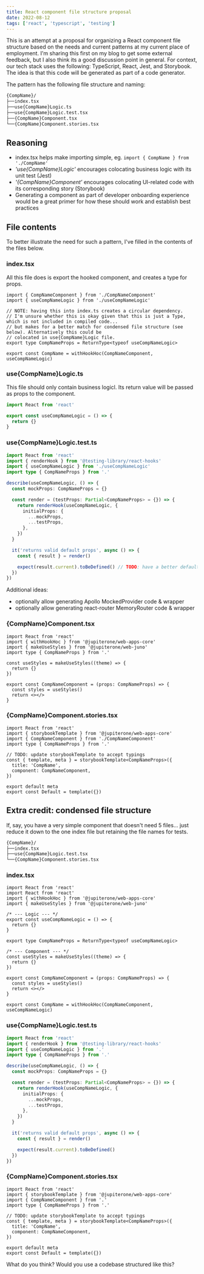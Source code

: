 ```yaml
---
title: React component file structure proposal
date: 2022-08-12
tags: ['react', 'typescript', 'testing']
---
```


This is an attempt at a proposal for organizing a React component file structure based on the needs and current patterns at my current place of employment. I'm sharing this first on my blog to get some external feedback, but I also think its a good discussion point in general. For context, our tech stack uses the following: TypeScript, React, Jest, and Storybook. The idea is that this code will be generated as part of a code generator.

The pattern has the following file structure and naming:

```sh
{CompName}/
├──index.tsx
├──use{CompName}Logic.ts
├──use{CompName}Logic.test.tsx
├──{CompName}Component.tsx
└──{CompName}Component.stories.tsx
```

## Reasoning

- index.tsx helps make importing simple, eg. `import { CompName } from './CompName'`
- _'use{CompName}Logic'_ encourages colocating business logic with its unit test (Jest)
- _'{CompName}Component'_ encourages colocating UI-related code with its corresponding story (Storybook)
- Generating a component as part of developer onboarding experience would be a great primer for how these should work and establish best practices

## File contents

To better illustrate the need for such a pattern, I've filled in the contents of the files below.

### index.tsx

All this file does is export the hooked component, and creates a type for props.

```tsx
import { CompNameComponent } from './CompNameComponent'
import { useCompNameLogic } from './useCompNameLogic'

// NOTE: having this into index.ts creates a circular dependency.
// I'm unsure whether this is okay given that this is just a Type, which is not included in compiled code...
// but makes for a better match for condensed file structure (see below). Alternatively this could be
// colocated in use{CompName}Logic file.
export type CompNameProps = ReturnType<typeof useCompNameLogic>

export const CompName = withHookHoc(CompNameComponent, useCompNameLogic)
```

### use{CompName}Logic.ts

This file should only contain business logicl. Its return value will be passed as props to the component.

```ts
import React from 'react'

export const useCompNameLogic = () => {
  return {}
}
```

### use{CompName}Logic.test.ts

```ts
import React from 'react'
import { renderHook } from '@testing-library/react-hooks'
import { useCompNameLogic } from './useCompNameLogic'
import type { CompNameProps } from '.'

describe(useCompNameLogic, () => {
  const mockProps: CompNameProps = {}

  const render = (testProps: Partial<CompNameProps> = {}) => {
    return renderHook(useCompNameLogic, {
      initialProps: {
        ...mockProps,
        ...testProps,
      },
    })
  }

  it('returns valid default props', async () => {
    const { result } = render()

    expect(result.current).toBeDefined() // TODO: have a better default test...
  })
})
```

Additional ideas:

- optionally allow generating Apollo MockedProvider code & wrapper
- optionally allow generating react-router MemoryRouter code & wrapper

### {CompName}Component.tsx

```tsx
import React from 'react'
import { withHookHoc } from '@jupiterone/web-apps-core'
import { makeUseStyles } from '@jupiterone/web-juno'
import type { CompNameProps } from '.'

const useStyles = makeUseStyles((theme) => {
  return {}
})

export const CompNameComponent = (props: CompNameProps) => {
  const styles = useStyles()
  return <></>
}
```

### {CompName}Component.stories.tsx

```tsx
import React from 'react'
import { storybookTemplate } from '@jupiterone/web-apps-core'
import { CompNameComponent } from './CompNameComponent'
import type { CompNameProps } from '.'

// TODO: update storybookTemplate to accept typings
const { template, meta } = storybookTemplate<CompNameProps>({
  title: 'CompName',
  component: CompNameComponent,
})

export default meta
export const Default = template({})
```

## Extra credit: condensed file structure

If, say, you have a very simple component that doesn't need 5 files... just reduce it down to the one index file but retaining the file names for tests.

```sh
{CompName}/
├──index.tsx
├──use{CompName}Logic.test.tsx
└──{CompName}Component.stories.tsx
```

### index.tsx

```tsx
import React from 'react'
import React from 'react'
import { withHookHoc } from '@jupiterone/web-apps-core'
import { makeUseStyles } from '@jupiterone/web-juno'

/* --- Logic --- */
export const useCompNameLogic = () => {
  return {}
}

export type CompNameProps = ReturnType<typeof useCompNameLogic>

/* --- Component --- */
const useStyles = makeUseStyles((theme) => {
  return {}
})

export const CompNameComponent = (props: CompNameProps) => {
  const styles = useStyles()
  return <></>
}

export const CompName = withHookHoc(CompNameComponent, useCompNameLogic)
```

### use{CompName}Logic.test.ts

```ts
import React from 'react'
import { renderHook } from '@testing-library/react-hooks'
import { useCompNameLogic } from '.'
import type { CompNameProps } from '.'

describe(useCompNameLogic, () => {
  const mockProps: CompNameProps = {}

  const render = (testProps: Partial<CompNameProps> = {}) => {
    return renderHook(useCompNameLogic, {
      initialProps: {
        ...mockProps,
        ...testProps,
      },
    })
  }

  it('returns valid default props', async () => {
    const { result } = render()

    expect(result.current).toBeDefined()
  })
})
```

### {CompName}Component.stories.tsx

```tsx
import React from 'react'
import { storybookTemplate } from '@jupiterone/web-apps-core'
import { CompNameComponent } from '.'
import type { CompNameProps } from '.'

// TODO: update storybookTemplate to accept typings
const { template, meta } = storybookTemplate<CompNameProps>({
  title: 'CompName',
  component: CompNameComponent,
})

export default meta
export const Default = template({})
```

What do you think? Would you use a codebase structured like this?
